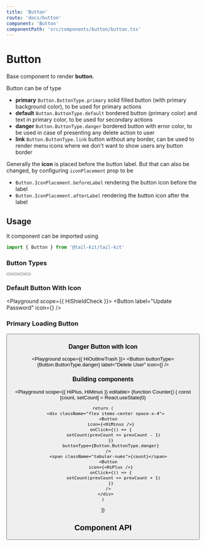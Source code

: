 ```yaml
---
title: 'Button'
route: 'docs/button'
component: 'Button'
componentPath: 'src/components/button/button.tsx'
---
```



# Button

Base component to render **button**.

Button can be of type

- **primary** `Button.ButtonType.primary` solid filled button (with primary background color), to be used for primary actions
- **default** `Button.ButtonType.default` bordered button (primary color) and text in primary color, to be used for secondary actions
- **danger** `Button.ButtonType.danger` bordered button with error color, to be used in case of presenting any delete action to user
- **link** `Button.ButtonType.link` button without any border, can be used to render menu icons where we don't want to show users any button border

Generally the **icon** is placed before the button label. But that can also be changed, by configuring `iconPlacement` prop to be

- `Button.IconPlacement.beforeLabel` rendering the button icon before the label
- `Button.IconPlacement.afterLabel` rendering the button icon after the label

## Usage

It component can be imported using

```jsx
import { Button } from '@tail-kit/tail-kit'
```

### Button Types

<Playground>
  <div className="flex items-center space-x-4">
    <Button label="Default Button" />
    <Button buttonType={Button.ButtonType.primary} label="Primary Button" />
    <Button buttonType={Button.ButtonType.danger} label="Danger Button" />
    <Button buttonType={Button.ButtonType.link} label="Link Button" />
  </div>
</Playground>

### Default Button With Icon

<Playground  scope={{ HiShieldCheck }}>
  <Button label="Update Password" icon={<HiShieldCheck />} />
</Playground>

### Primary Loading Button

<Playground>
  <Button
    label="Creating Blog"
    loading
    buttonType={Button.ButtonType.primary}
  />
</Playground>

### Danger Button with Icon

<Playground scope={{ HiOutlineTrash }}>
  <Button
    buttonType={Button.ButtonType.danger}
    label="Delete User"
    icon={<HiOutlineTrash />}
  />
</Playground>

### Building components

<Playground scope={{ HiPlus, HiMinus }} editable>
  {function Counter() {
    const [count, setCount] = React.useState(0)

    return (
      <div className="flex items-center space-x-4">
        <Button
          icon={<HiMinus />}
          onClick={() => {
            setCount(prevCount => prevCount - 1)
          }}
          buttonType={Button.ButtonType.danger}
        />
        <span className="tabular-nums">{count}</span>
        <Button
          icon={<HiPlus />}
          onClick={() => {
            setCount(prevCount => prevCount + 1)
          }}
        />
      </div>
    )
  }}
</Playground>

## Component API

<PropsTable />
